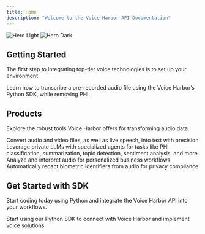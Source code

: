 ```yaml
---
title: Home
description: "Welcome to the Voice Harbor API Documentation"
---
```


<img
  className="block dark:hidden"
  src="/images/hero-light.png"
  alt="Hero Light"
/>
<img
  className="hidden dark:block"
  src="/images/hero-dark.png"
  alt="Hero Dark"
/>

## Getting Started

The first step to integrating top-tier voice technologies is to set up your environment.

<CardGroup cols={2}>
  <Card
    title="Reduct PHI in audio and transcription"
    icon="user-shield"
    href="https://docs.nijta.com/PHI"
  >
    Learn how to transcribe a pre-recorded audio file using the Voice Harbor’s Python SDK, while removing PHI.
  </Card>
</CardGroup>

## Products

Explore the robust tools Voice Harbor offers for transforming audio data.

<CardGroup cols={3}>
  <Card
    title="Speech-to-Text"
    icon="voice"
    href="https://voiceharbor.com/docs/speech-to-text"
  >
    Convert audio and video files, as well as live speech, into text with precision
  </Card>
  <Card
    title="Agents"
    icon="user-cog"
    href="https://voiceharbor.com/docs/agents"
  >
    Leverage private LLMs with specialized agents for tasks like PHI classification, summarization, topic detection, sentiment analysis, and more
  </Card>
  <Card
    title="Audio Intelligence"
    icon="brain"
    href="https://voiceharbor.com/docs/audio-intelligence"
  >
    Analyze and interpret audio for personalized business workflows
  </Card>
  <Card
    title="Biometric Reduction"
    icon="user-check"
    href="https://voiceharbor.com/docs/biometric-reduction"
  >
    Automatically redact biometric identifiers from audio for privacy compliance
  </Card>
</CardGroup>

## Get Started with SDK

Start coding today using Python and integrate the Voice Harbor API into your workflows.

<CardGroup cols={1}>
  <Card
    title="Python SDK"
    icon="python"
    href="https://voiceharbor.com/docs/sdk/python"
  >
    Start using our Python SDK to connect with Voice Harbor and implement voice solutions
  </Card>
</CardGroup>
